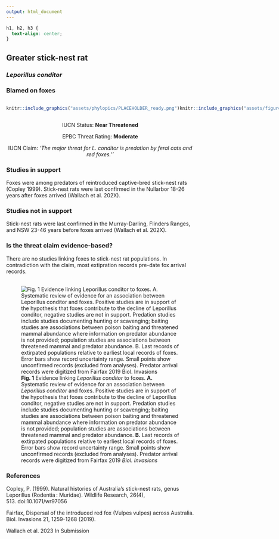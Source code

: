 ```yaml
---
output: html_document
---
```

```css
h1, h2, h3 {
  text-align: center;
}
```

## **Greater stick-nest rat**
### *Leporillus conditor*
### Blamed on foxes

:::: {style="display: flex;"}

::: {}
  ```r
  knitr::include_graphics("assets/phylopics/PLACEHOLDER_ready.png")
  ```
:::

::: {}

:::

::: {}
  ```r
  knitr::include_graphics("assets/figures/Map_Fox_Leporillus conditor.png")
  ```
:::

::::
<center>
IUCN Status: **Near Threatened**

EPBC Threat Rating: **Moderate**

IUCN Claim: *'The major threat for L. conditor is predation by feral cats and red foxes.''*

</center>

### Studies in support

Foxes were among predators of reintroduced captive-bred stick-nest rats (Copley 1999). Stick-nest rats were last confirmed in the Nullarbor 18-26 years after foxes arrived (Wallach et al. 202X).

### Studies not in support

Stick-nest rats were last confirmed in the Murray-Darling, Flinders Ranges, and NSW 23-46 years before foxes arrived (Wallach et al. 202X).

### Is the threat claim evidence-based?

There are no studies linking foxes to stick-nest rat populations. In contradiction with the claim, most extipration records pre-date fox arrival records.
<br>
<br>

![**Fig. 1** Evidence linking *Leporillus conditor* to foxes. **A.** Systematic review of evidence for an association between *Leporillus conditor* and foxes. Positive studies are in support of the hypothesis that foxes contribute to the decline of Leporillus conditor, negative studies are not in support. Predation studies include studies documenting hunting or scavenging; baiting studies are associations between poison baiting and threatened mammal abundance where information on predator abundance is not provided; population studies are associations between threatened mammal and predator abundance. **B.** Last records of extirpated populations relative to earliest local records of foxes. Error bars show record uncertainty range. Small points show unconfirmed records (excluded from analyses). Predator arrival records were digitized from Fairfax 2019 *Biol. Invasions*](assets/figures/Main_Evidence_Fox_Leporillus conditor.png)

### References

Copley, P. (1999). Natural histories of Australia’s stick-nest rats, genus Leporillus (Rodentia : Muridae). Wildlife Research, 26(4), 513. doi:10.1071/wr97056

Fairfax, Dispersal of the introduced red fox (Vulpes vulpes) across Australia. Biol. Invasions 21, 1259-1268 (2019).

Wallach et al. 2023 In Submission

